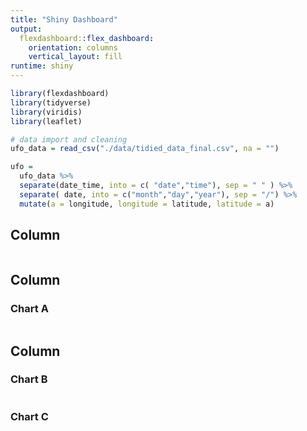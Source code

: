 ```yaml
---
title: "Shiny Dashboard"
output: 
  flexdashboard::flex_dashboard:
    orientation: columns
    vertical_layout: fill
runtime: shiny
---
```


```r
library(flexdashboard)
library(tidyverse)
library(viridis)
library(leaflet)
```

```r
# data import and cleaning
ufo_data = read_csv("./data/tidied_data_final.csv", na = "")

ufo =
  ufo_data %>%  
  separate(date_time, into = c( "date","time"), sep = " " ) %>%
  separate( date, into = c("month","day","year"), sep = "/") %>% 
  mutate(a = longitude, longitude = latitude, latitude = a)
```


Column {.sidebar}
-----------------------------------------------------------------------

```r

```

Column {data-width=650}
-----------------------------------------------------------------------

### Chart A

```r

```

Column {data-width=350}
-----------------------------------------------------------------------

### Chart B

```r

```

### Chart C

```r

```

